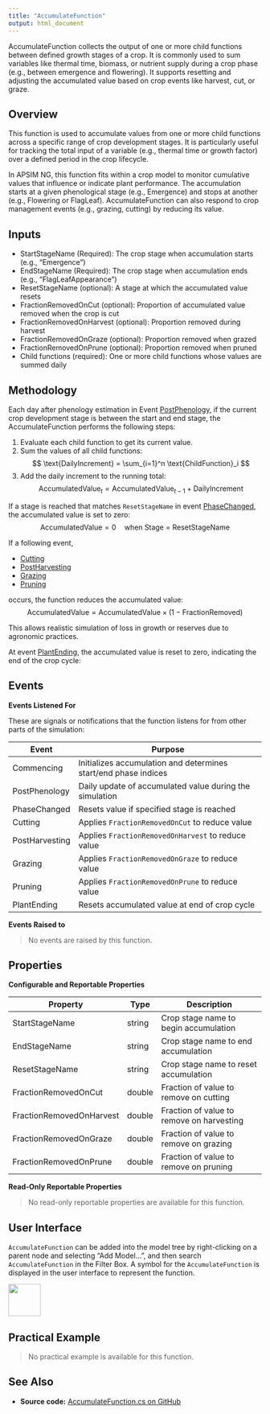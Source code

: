 ```yaml
---
title: "AccumulateFunction"
output: html_document
---
```


AccumulateFunction collects the output of one or more child functions between defined growth stages of a crop. It is commonly used to sum variables like thermal time, biomass, or nutrient supply during a crop phase (e.g., between emergence and flowering). It supports resetting and adjusting the accumulated value based on crop events like harvest, cut, or graze.

## Overview

This function is used to accumulate values from one or more child functions across a specific range of crop development stages. It is particularly useful for tracking the total input of a variable (e.g., thermal time or growth factor) over a defined period in the crop lifecycle.

In APSIM NG, this function fits within a crop model to monitor cumulative values that influence or indicate plant performance. The accumulation starts at a given phenological stage (e.g., Emergence) and stops at another (e.g., Flowering or FlagLeaf). AccumulateFunction can also respond to crop management events (e.g., grazing, cutting) by reducing its value.

## Inputs

- StartStageName (Required): The crop stage when accumulation starts (e.g., "Emergence")
- EndStageName (Required): The crop stage when accumulation ends (e.g., "FlagLeafAppearance")
- ResetStageName (optional): A stage at which the accumulated value resets
- FractionRemovedOnCut (optional): Proportion of accumulated value removed when the crop is cut
- FractionRemovedOnHarvest (optional): Proportion removed during harvest
- FractionRemovedOnGraze (optional): Proportion removed when grazed
- FractionRemovedOnPrune (optional): Proportion removed when pruned
- Child functions (required): One or more child functions whose values are summed daily

## Methodology

Each day after phenology estimation in Event [PostPhenology](/docs/Models/Events.qmd#PostPhenology), if the current crop development stage is between the start and end stage, the AccumulateFunction performs the following steps:

1. Evaluate each child function to get its current value.
2. Sum the values of all child functions:
   $$
   \text{DailyIncrement} = \sum_{i=1}^n \text{ChildFunction}_i
   $$
3. Add the daily increment to the running total:
   $$
   \text{AccumulatedValue}_{t} = \text{AccumulatedValue}_{t-1} + \text{DailyIncrement}
   $$

If a stage is reached that matches `ResetStageName` in event [PhaseChanged](/docs/Models/Events.qmd#PhaseChanged), the accumulated value is set to zero:
$$
\text{AccumulatedValue} = 0 \quad \text{when Stage = ResetStageName}
$$

If a following event,

* [Cutting](/docs/Models/Events.qmd#Cutting)
* [PostHarvesting](/docs/Models/Events.qmd#Harvesting)
* [Grazing](/docs/Models/Events.qmd#Grazing)
* [Pruning](/docs/Models/Events.qmd#Pruning)

occurs, the function reduces the accumulated value:
$$
\text{AccumulatedValue} = \text{AccumulatedValue} \times (1 - \text{FractionRemoved})
$$

This allows realistic simulation of loss in growth or reserves due to agronomic practices.

At event [PlantEnding](/docs/Models/Events.qmd#PlantEnding), the accumulated value is reset to zero, indicating the end of the crop cycle:

## Events

**Events Listened For**

These are signals or notifications that the function listens for from other parts of the simulation:

| Event           | Purpose                                                           |
|-----------------|-------------------------------------------------------------------|
| Commencing      | Initializes accumulation and determines start/end phase indices   |
| PostPhenology   | Daily update of accumulated value during the simulation           |
| PhaseChanged    | Resets value if specified stage is reached                        |
| Cutting         | Applies `FractionRemovedOnCut` to reduce value                    |
| PostHarvesting  | Applies `FractionRemovedOnHarvest` to reduce value                |
| Grazing         | Applies `FractionRemovedOnGraze` to reduce value                  |
| Pruning         | Applies `FractionRemovedOnPrune` to reduce value                  |
| PlantEnding     | Resets accumulated value at end of crop cycle                     |

**Events Raised to**

> No events are raised by this function.

## Properties

**Configurable and Reportable Properties**

| Property                  | Type    | Description                                               |
|---------------------------|---------|-----------------------------------------------------------|
| StartStageName            | string  | Crop stage name to begin accumulation                    |
| EndStageName              | string  | Crop stage name to end accumulation                      |
| ResetStageName            | string  | Crop stage name to reset accumulation                    |
| FractionRemovedOnCut      | double  | Fraction of value to remove on cutting                   |
| FractionRemovedOnHarvest  | double  | Fraction of value to remove on harvesting                 |
| FractionRemovedOnGraze    | double  | Fraction of value to remove on grazing                     |
| FractionRemovedOnPrune    | double  | Fraction of value to remove on pruning                     |


**Read-Only Reportable Properties**

> No read-only reportable properties are available for this function.



## User Interface

`AccumulateFunction` can be added into the model tree by right-clicking on a parent node and selecting "Add Model...", and then search `AccumulateFunction` in the Filter Box. A symbol for the `AccumulateFunction` is displayed in the user interface to represent the function.

![](https://github.com/APSIMInitiative/ApsimX/raw/master/ApsimNG/Resources/TreeViewImages/AccumulateFunction.png){ width=64px }


## Practical Example

> No practical example is available for this function.

## See Also

* **Source code:** [AccumulateFunction.cs on GitHub](http://github.com/APSIMInitiative/ApsimX/blob/master/Models/Functions/AccumulateFunction.cs)
